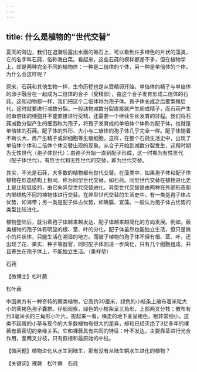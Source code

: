 ```yaml
---
---
---
```

title: 什么是植物的“世代交替”
---




夏天的海边，我们在退潮后露出水面的礁石上，可以看到许多绿色的片状的藻类，它的名字叫石莼，俗称海白菜。看起来，这些石莼的模样都差不多，但在植物学上，却是两种完全不同的植物体：一种是二倍体的个体，另一种是单倍体的个体。为什么会这样呢？

原来，石莼和其他生物一样，生命历程也是从受精卵开始，单倍体的精子与单倍体的卵子融合在一起成为二倍体的合子（受精卵），由这个合子发育形成二倍体的石莼。这和动物都一样，我们把这个二倍体称为孢子体。孢子体长成之后要繁殖后代，这时就要进行减数分裂。一般动物减数分裂直接就产生卵或精子，而石莼产生的单倍体的细胞并不能直接进行受精，还需要一个继续生长发育的过程。我们将石莼减数分裂产生的细胞称为孢子，将孢子发育成的单倍体个体称为配子体，也就是单倍体的石莼。配子体的外形、大小与二倍体的孢子体几乎完全一样。配子体随着不断长大，再产生精子或卵细胞等生殖细胞。这样，在整个石莼生活史中，出现了单倍体个体和二倍体个体交替出现的现象。从合子开始到减数分裂发生，这段时期为无性世代（孢子体世代）；由孢子开始一直到配子形成，这一时期为有性世代（配子体世代）。有性世代和无性世代的交替，即为世代交替。

其实，不光是石莼，大多数的植物都有世代交替。在藻类中，如果孢子体和配子体植物在形态结构上相同，称为同型世代交替，如石莼。同型世代交替在植物进化史上是比较低级的，由它向异型世代交替进化。异型世代交替是由两种在外部形态和内部结构不同的植物体进行交替。在异型世代交替的生活史中，有一类是孢子体占优势，如海带；另一类是配子体占优势，如礁膜、宣藻。一般认为孢子体占优势的类型比较进化。

植物登陆后，就沿着孢子体越来越发达、配子体越来越简化的方向发展。例如，蕨类植物的孢子体有明显的根、茎、叶的分化，配子体虽然也能独立生活，但只是微小的片状体，只能生活在潮湿的地方。而被子植物的孢子体不但有根、茎、叶，还出现了花、果实、种子等器官，同时配子体则进一步简化，只有几个细胞组成，并且寄生在孢子体上，不能独立生活。（秦祥堃）

石莼





【微博士】松叶蕨

松叶蕨



中国南方有一种奇特的蕨类植物，它高约30厘米，绿色的小枝条上散布着米粒大小的黄褐色孢子囊群。仔细观察，绿色的小枝条呈三角形，上部两叉分枝；散布有约3毫米长的三角形小叶片。拔起来一看，横走的地下茎呈褐色，根非常细小。这类不起眼的小草与现今的大多数植物有很大的差异，却和已经灭绝了3亿多年的裸蕨有着密切的亲缘关系。它和裸蕨具有共同的特征：叶不发达，主要靠茎进行光合作用，茎两叉分枝，只有假根和最原始的中柱。

【微问题】植物进化从水生到陆生，那有没有从陆生朝水生进化的植物？

【关键词】裸蕨　松叶蕨　石莼